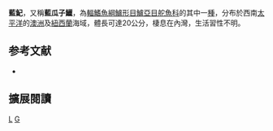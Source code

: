 {{Speciesbox 
| taxon = Girella cyanea
| status = NE
| status_system = IUCN3.1
| authority = [[Macleay|Macleay]], 1881
| synonyms = 
}}
'''藍魢'''，又稱'''藍瓜子鱲'''，為[[輻鰭魚綱|輻鰭魚綱]][[鱸形目|鱸形目]][[鱸亞目|鱸亞目]][[舵魚科|舵魚科]]的其中一[[種|種]]，分布於西南[[太平洋|太平洋]]的[[澳洲|澳洲]]及[[紐西蘭|紐西蘭]]海域，體長可達20公分，棲息在內灣，生活習性不明。

== 参考文献 ==
{{reflist}}
*{{FishBase_species|genus=Girella|species=cyanea|year=2012|month=7}}

== 擴展閱讀 == 
{{refbegin}}
{{wikispecies-inline|Girella cyanea|藍魢}}
{{refend}}

{{Taxonbar}}

[[Category:魢屬|L]]
[[Category:1881年描述的鱼类|G]]